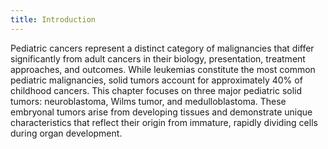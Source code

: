 ```yaml
---
title: Introduction
---
```


Pediatric cancers represent a distinct category of malignancies that differ significantly from adult cancers in their biology, presentation, treatment approaches, and outcomes. While leukemias constitute the most common pediatric malignancies, solid tumors account for approximately 40% of childhood cancers. This chapter focuses on three major pediatric solid tumors: neuroblastoma, Wilms tumor, and medulloblastoma. These embryonal tumors arise from developing tissues and demonstrate unique characteristics that reflect their origin from immature, rapidly dividing cells during organ development.
